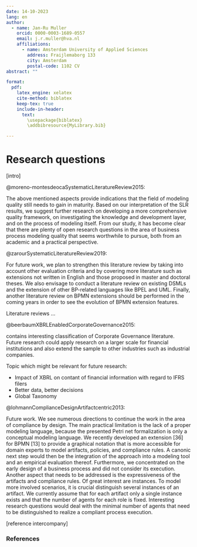 ```yaml
---
date: 14-10-2023
lang: en
author:
  - name: Jan-Ru Muller
    orcid: 0000-0003-1689-0557
    email: j.r.muller@hva.nl
    affiliations:
      - name: Amsterdam University of Applied Sciences
        address: Fraijlemaborg 133
        city: Amsterdam
        postal-code: 1102 CV
abstract: ""

format:
  pdf:
    latex_engine: xelatex
    cite-method: biblatex
    keep-tex: true
    include-in-header: 
      text:
        \usepackage{biblatex}
        \addbibresource{MyLibrary.bib}

---
```


# Research questions

[intro]

@moreno-montesdeocaSystematicLiteratureReview2015:

The above mentioned aspects provide indications that the field of modeling quality still needs to gain in maturity. Based on our interpretation of the SLR results, we suggest further research on developing a more comprehensive quality framework, on investigating the knowledge and development layer, and on the process of modeling itself. From our study, it has become clear that there are plenty of open research questions in the area of business process modeling quality that seems worthwhile to pursue, both from an academic and a practical perspective.

@zarourSystematicLiteratureReview2019:

For future work, we plan to strengthen this literature review by taking into account other evaluation criteria and by covering more literature such as extensions not written in English and those proposed in master and doctoral theses. We also envisage to conduct a literature review on existing DSMLs and the extension of other BP-related languages like BPEL and UML. Finally, another literature review on BPMN extensions should be performed in the coming years in order to see the evolution of BPMN extension features.

Literature reviews ...


@beerbaumXBRLEnabledCorporateGovernance2015:

contains interesting classification of Corporate Governance literature.
Future research could apply research on a larger scale for financial institutions and also extend the sample to other industries such as industrial companies.

Topic which might be relevant for future research:

- Impact of XBRL on contant of financial information with regard to IFRS filers
- Better data, better decisions
- Global Taxonomy

@lohmannComplianceDesignArtifactcentric2013:

Future work. We see numerous directions to continue the work in the area of compliance by design. The main
practical limitation is the lack of a proper modeling language, because the presented Petri net formalization
is only a conceptual modeling language. We recently developed an extension [36] for BPMN [13] to provide a
graphical notation that is more accessible for domain experts to model artifacts, policies, and compliance rules. A canonic next step would then be the integration of the approach into a modeling tool and an empirical evaluation thereof. Furthermore, we concentrated on the early design of a business process and did not consider its execution. 
Another aspect that needs to be addressed is the expressiveness of the artifacts and compliance rules. Of
great interest are instances. To model more involved scenarios, it is crucial distinguish several instances of an artifact. We currently assume that for each artifact only a single instance exists and that the number of agents for each role is fixed. Interesting research questions would deal with the minimal number of agents that need to be distinguished to realize a compliant process execution.

[reference intercompany]

### References

::: {#refs}
:::
